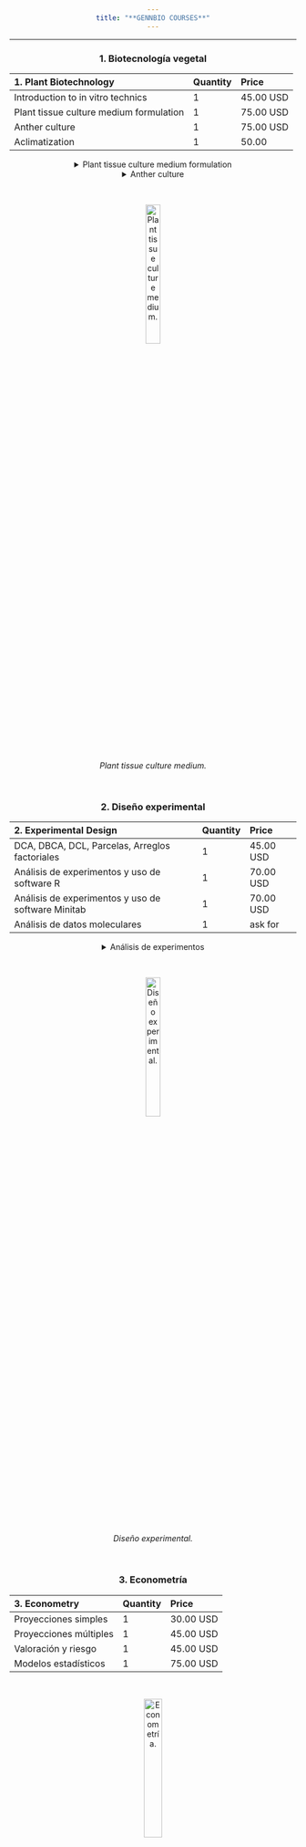 ```yaml
---
title: "**GENNBIO COURSES**"
---
```

___
<style>
body {text-align: center}
</style>
### **1. Biotecnología vegetal**

| 1. Plant Biotechnology | Quantity | Price |
|:-|:-|:-|
| Introduction to in vitro technics  | 1 | 45.00 USD | 
| Plant tissue culture medium formulation | 1 | 75.00 USD |
| Anther culture | 1 | 75.00 USD |
| Aclimatization   | 1 | 50.00 |
<details> 
<summary> Plant tissue culture medium formulation </summary>


Sesión 1 (zona wifi): Componentes del medio de cultivo


Sesión 2 (laboratorio): Fórmulas químicas por volumen de medio de cultivo


Sesión 3 (laboratorio): Formulación y estandarización en el laboratorio


Sesión 4 (laboratorio): Pruebas iniciales


Sesión 5 (zona wifi): Fisiología in vitro y reguladores de crecimiento


Sesión 6 (zona wifi): Nuevas formulaciones


*** Duración: 18 horas académicas y 12 horas autónomas


*** Certificado: Aprobación y asistencia


</details>


<details> 
<summary> Anther culture </summary>


Sesión 1 (zona wifi): Fundamentos técnicos: verdaderos doble haploides 


Sesión 2 (laboratorio): Selección del medio de cultivo


Sesión 3 (laboratorio): Desinfección e introducción de explantos genéticamente viables 


Sesión 4 (laboratorio): Tratamientos biotecnológicos


Sesión 5 (zona wifi): Programas de mejoramiento biotecnológico


Sesión 6 (zona wifi): Pepino, pimiento, cáñamo


*** Duración: 18 horas académicas y 12 horas autónomas


*** Certificado: Aprobación y asistencia


</details>
<br>


![*Plant tissue culture medium.*](C:\Users\Usuario1\Desktop\GENNBIO.github.io\Medios_NN.png){width=25%}


<br>


### **2. Diseño experimental**

| 2. Experimental Design | Quantity | Price |
|:-|:-|:-|
| DCA, DBCA, DCL, Parcelas, Arreglos factoriales  | 1 | 45.00 USD |
| Análisis de experimentos y uso de software R | 1 | 70.00 USD |
| Análisis de experimentos y uso de software Minitab | 1 | 70.00 USD |
| Análisis de datos moleculares | 1 | ask for |
<details> 
<summary> Análisis de experimentos </summary>


Sesión 1 (zona wifi): DCA, DCL, DBCA, Parcelas divididas, Arreglos factoriales 


Sesión 2 (laboratorio): Estadística aplicada por diseño experimental


Sesión 3 (laboratorio): Introducción al uso del software R


Sesión 4 (laboratorio): Box-plot, Análisis de varianza (ANVA), Comparación de medias, Covarianza (ANCOVA) 


Sesión 5 (zona wifi): Scripts en R y su uso en la agricultura


Sesión 6 (zona wifi): Uso del software Minitab 16 y 17 


*** ask for


</details>
<br>


![*Diseño experimental.*](C:\Users\Usuario1\Desktop\GENNBIO.github.io\Experimental_NN.png){width=25%}


<br>


### **3. Econometría**

| 3. Econometry | Quantity | Price |
|:-|:-|:-|
| Proyecciones simples  | 1 | 30.00 USD |
| Proyecciones múltiples | 1 | 45.00 USD |
| Valoración y riesgo | 1 | 45.00 USD |
| Modelos estadísticos | 1 | 75.00 USD |
<br>


![*Econometría.*](C:\Users\Usuario1\Desktop\GENNBIO.github.io\Econometría_NN.png){width=25%}
<br>


### **4. Bioinformática**

4. Bioinformatics | Quantity | Price |
|:-|:-|:-|
| Genomics repositories  | 1 | 30.00 USD |
| Sequence homology | 1 | 45.00 USD |
| Web sites | 1 | 80.00 USD |
| Synbio | 1 | 80.00 USD |
| Genetic transformation | 1 | 100.00 USD |
<br>


![*Analysis.*](C:\Users\Usuario1\Desktop\GENNBIO.github.io\Gel_NN.jpg){width=10%}




